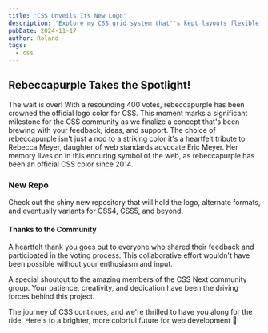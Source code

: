 ```yaml
---
title: 'CSS Unveils Its New Logo'
description: 'Explore my CSS grid system that''s kept layouts flexible and responsive for years, with named columns and custom constraints for consistent design.'
pubDate: 2024-11-17
author: Roland
tags: 
  - css
---
```



## Rebeccapurple Takes the Spotlight!
The wait is over! With a resounding 400 votes, rebeccapurple has been crowned the official logo color for CSS. This moment marks a significant milestone for the CSS community as we finalize a concept that's been brewing with your feedback, ideas, and support. The choice of rebeccapurple isn't just a nod to a striking color it's a heartfelt tribute to Rebecca Meyer, daughter of web standards advocate Eric Meyer. Her memory lives on in this enduring symbol of the web, as rebeccapurple has been an official CSS color since 2014.

<Icon name="css" size="clamp(15rem, 40vw, 30rem)" />

### New Repo
Check out the <Link as='a' href="https://github.com/CSS-Next/logo.css" target="blank">shiny new repository</Link> that will hold the logo, alternate formats, and eventually <Link as='a' href='https://github.com/CSS-Next/logo.css/issues/11' target="blank">variants for CSS4, CSS5, and beyond</Link>.

#### Thanks to the Community
A heartfelt thank you goes out to everyone who shared their feedback and participated in the voting process. This collaborative effort wouldn't have been possible without your enthusiasm and input.

A special shoutout to the <Link as='a' href="https://github.com/orgs/CSS-Next/people" target="blank">amazing members</Link> of the CSS Next community group. Your patience, creativity, and dedication have been the driving forces behind this project.

The journey of CSS continues, and we're thrilled to have you along for the ride. Here's to a brighter, more colorful future for web development 💜!